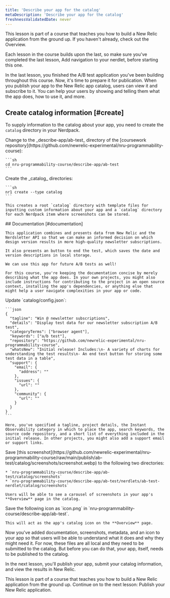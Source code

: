 ```yaml
---
title: 'Describe your app for the catalog'
metaDescription: 'Describe your app for the catalog'
freshnessValidatedDate: never
---
```


<Callout variant="tip">
  This lesson is part of a course that teaches you how to build a New Relic application from the ground up. If you haven't already, check out the Overview.

  Each lesson in the course builds upon the last, so make sure you've completed the last lesson, Add navigation to your nerdlet, before starting this one.
</Callout>

In the last lesson, you finished the A/B test application you've been building throughout this course. Now, it's time to prepare it for publication. When you publish your app to the New Relic app catalog, users can view it and subscribe to it. You can help your users by showing and telling them what the app does, how to use it, and more.

## Create catalog information [#create]

To supply information to the catalog about your app, you need to create the `catalog` directory in your Nerdpack.

<Steps>
  <Step>
    Change to the _describe-app/ab-test_ directory of the [coursework repository](https://github.com/newrelic-experimental/nru-programmability-course):

    ```sh
    cd nru-programmability-course/describe-app/ab-test
    ```
  </Step>

  <Step>
    Create the _catalog_ directories:

    ```sh
    nr1 create --type catalog
    ```

    This creates a root `catalog` directory with template files for inputting custom information about your app and a `catalog` directory for each Nerdpack item where screenshots can be stored.
  </Step>

  <Step>
    ## Documentation [#documentation]

    This application combines and presents data from New Relic and the Nerdsletter API so that we can make an informed decision on which design version results in more high-quality newsletter subscriptions.

    It also presents an button to end the test, which saves the date and version descriptions in local storage.

    We can use this app for future A/B tests as well!

    For this course, you're keeping the documentation concise by merely describing what the app does. In your own projects, you might also include instructions for contributing to the project in an open source context, installing the app's dependencies, or anything else that might help a user navigate complexities in your app or code.
  </Step>

  <Step>
    Update `catalog/config.json`:

    ```json
    {
      "tagline": "Win @ newsletter subscriptions",
      "details": "Display test data for our newsletter subscription A/B test",
      "categoryTerms": ["browser agent"],
      "keywords": ["a/b test"],
      "repository": "https://github.com/newrelic-experimental/nru-programmability-course",
      "whatsNew": "Initial release! Includes:\n- A variety of charts for understanding the test results\n- An end test button for storing some test data in a table",
      "support": {
        "email": {
          "address": ""
        },
        "issues": {
          "url": ""
        },
        "community": {
          "url": ""
        }
      }
    }
    ```

    Here, you've specified a tagline, project details, the Instant Observability category in which to place the app, search keywords, the source code repository, and a short list of everything included in the initial release. In other projects, you might also add a support email or support links.
  </Step>

  <Step>
    Save [this screenshot](https://github.com/newrelic-experimental/nru-programmability-course/raw/main/publish/ab-test/catalog/screenshots/screenshot.webp) to the following two directories:

    * `nru-programmability-course/describe-app/ab-test/catalog/screenshots`
    * `nru-programmability-course/describe-app/ab-test/nerdlets/ab-test-nerdlet/catalog/screenshots`

    Users will be able to see a carousel of screenshots in your app's **Overview** page in the catalog.
  </Step>

  <Step>
    Save the following icon as `icon.png` in `nru-programmability-course/describe-app/ab-test`.

    This will act as the app's catalog icon on the **Overview** page.
  </Step>
</Steps>

Now you've added documentation, screenshots, metadata, and an icon to your app so that users will be able to understand what it does and why they might need it. For now, these files are all local and they need to be submitted to the catalog. But before you can do that, your app, itself, needs to be published to the catalog.

In the next lesson, you'll publish your app, submit your catalog information, and view the results in New Relic.

<Callout variant="tip">
  This lesson is part of a course that teaches you how to build a New Relic application from the ground up. Continue on to the next lesson: Publish your New Relic application.
</Callout>
